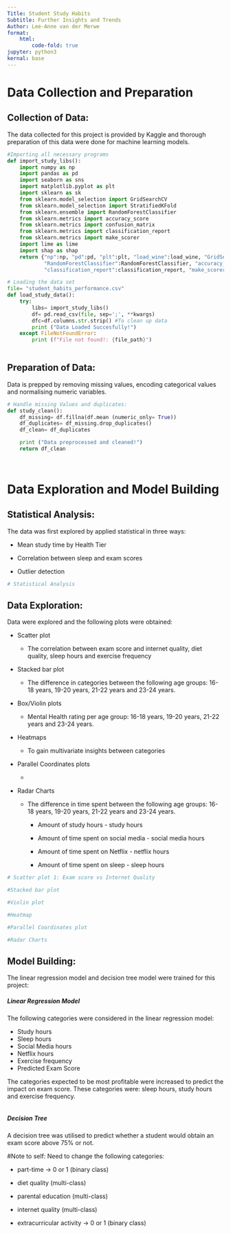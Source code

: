 ```yaml
---
Title: Student Study Habits 
Subtitle: Further Insights and Trends
Author: Lee-Anne van der Merwe
format: 
    html: 
        code-fold: true
jupyter: python3
kernal: base
---
```


# Data Collection and Preparation

## Collection of Data:

The data collected for this project is provided by Kaggle and thorough preparation of this data were done for machine learning models.

```python
#Importing all necessary programs
def import_study_libs():
    import numpy as np
    import pandas as pd
    import seaborn as sns
    import matplotlib.pyplot as plt
    import sklearn as sk
    from sklearn.model_selection import GridSearchCV
    from sklearn.model_selection import StratifiedKFold
    from sklearn.ensemble import RandomForestClassifier
    from sklearn.metrics import accuracy_score
    from sklearn.metrics import confusion_matrix
    from sklearn.metrics import classification_report
    from sklearn.metrics import make_scorer
    import lime as lime
    import shap as shap
    return {"np":np, "pd":pd, "plt":plt, "load_wine":load_wine, "GridSearchCV":GridSearchCV, "StratifiedKFold":StratifiedKFold,
            "RandomForestClassifier":RandomForestClassifier, "accuracy_score": accuracy_score, "confusion_matrix": confusion_matrix,
            "classification_report":classification_report, "make_scorer": make_scorer}

# Loading the data set
file= "student_habits_performance.csv"
def load_study_data():
    try:
        libs= import_study_libs()
        df= pd.read_csv(file, sep=';', **kwargs)
        dfc=df.columns.str.strip() #To clean up data
        print ("Data Loaded Succesfully!")
    except FileNotFoundError:
        print (f"File not found!: {file_path}")
        
```

## Preparation of Data:

Data is prepped by removing missing values, encoding categorical values and normalising numeric variables.

```python
# Handle missing Values and duplicates:
def study_clean():
    df_missing= df.fillna(df.mean (numeric_only= True))
    df_duplicates= df_missing.drop_duplicates()
    df_clean= df_duplicates

    print ("Data preprocessed and cleaned!")
    return df_clean
    
    

```

# Data Exploration and Model Building

## Statistical Analysis:

The data was first explored by applied statistical in three ways:

-   Mean study time by Health Tier

-   Correlation between sleep and exam scores

-   Outlier detection

```python
# Statistical Analysis
```

## Data Exploration:

Data were explored and the following plots were obtained:

-   Scatter plot

    -   The correlation between exam score and internet quality, diet quality, sleep hours and exercise frequency

-   Stacked bar plot

    -   The difference in categories between the following age groups: 16-18 years, 19-20 years, 21-22 years and 23-24 years.

-   Box/Violin plots

    -   Mental Health rating per age group: 16-18 years, 19-20 years, 21-22 years and 23-24 years.

-   Heatmaps

    -   To gain multivariate insights between categories

-   Parallel Coordinates plots

    -   

-   Radar Charts

    -   The difference in time spent between the following age groups: 16-18 years, 19-20 years, 21-22 years and 23-24 years.

        -   Amount of study hours - study hours

        -   Amount of time spent on social media - social media hours

        -   Amount of time spent on Netflix - netflix hours

        -   Amount of time spent on sleep - sleep hours

```python
# Scatter plot 1: Exam score vs Internet Quality

```

```python
#Stacked bar plot
```

```python
#Violin plot
```

```python
#Heatmap
```

```python
#Parallel Coordinates plot
```

```python
#Radar Charts
```

## Model Building:

The linear regression model and decision tree model were trained for this project:

##### Linear Regression Model

The following categories were considered in the linear regression model:

-   Study hours
-   Sleep hours
-   Social Media hours
-   Netflix hours
-   Exercise frequency
-   Predicted Exam Score

The categories expected to be most profitable were increased to predict the impact on exam score. These categories were: sleep hours, study hours and exercise frequency.

```python

```

##### Decision Tree

A decision tree was utilised to predict whether a student would obtain an exam score above 75% or not.

#Note to self: Need to change the following categories:

-   part-time -\> 0 or 1 (binary class)

-   diet quality (multi-class)

-   parental education (multi-class)

-   internet quality (multi-class)

-   extracurricular activity -\> 0 or 1 (binary class)

```python

```